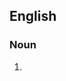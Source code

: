 {{also|blood-wits}}

==English==

===Noun===
{{head|en|noun form}}

# {{plural of|bloodwit|lang=en}}